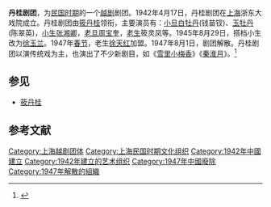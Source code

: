 '''丹桂剧团'''，为[[中華民國大陸時期|民国时期]]的一个[[越剧|越剧]]剧团。1942年4月17日，丹桂剧团在[[上海|上海]]浙东大戏院成立。丹桂剧团由[[筱丹桂|筱丹桂]]领衔，主要演员有：[[小旦|小旦]][[白牡丹|白牡丹]](钱苗钗)、[[玉牡丹|玉牡丹]](陈翠英)，[[小生|小生]][[张湘卿|张湘卿]]，[[老旦|老旦]][[周宝奎|周宝奎]]，[[老生|老生]]筱灵凤等。1945年8月29日，搭档小生改为[[徐玉兰_(越剧演员)|徐玉兰]]。1947年[[春节|春节]]，老生[[徐天红|徐天红]]加盟。1947年8月1日，剧团解散。丹桂剧团以演传统戏为主，也演出了不少新剧目，如《[[雪里小梅香|雪里小梅香]]》《[[秦淮月|秦淮月]]》。<ref>{{Cite web |url=http://zgyj.zjol.com.cn/zgyj/system/2006/04/13/000417062.shtml |title=中国越剧>越剧博物馆>百年社团-丹桂剧团 |accessdate=2010-03-10 |archive-date=2018-09-29 |archive-url=https://web.archive.org/web/20180929222511/http://zgyj.zjol.com.cn/zgyj/system/2006/04/13/000417062.shtml |dead-url=no }}</ref>

== 参见 ==
*[[筱丹桂|筱丹桂]]

== 参考文献 ==
{{Reflist|25em}}

[[Category:上海越剧团体|Category:上海越剧团体]]
[[Category:上海民国时期文化组织|Category:上海民国时期文化组织]]
[[Category:1942年中國建立|Category:1942年中國建立]]
[[Category:1942年建立的艺术组织|Category:1942年建立的艺术组织]]
[[Category:1947年中國廢除|Category:1947年中國廢除]]
[[Category:1947年解散的組織|Category:1947年解散的組織]]